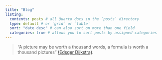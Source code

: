 ```yaml
---
title: "Blog"
listing: 
  contents: posts # all Quarto docs in the `posts` directory 
  type: default # or `grid` or `table`
  sort: "date desc" # can also sort on more than one field
  categories: true # allows you to sort posts by assigned categories
---
```


 > "A picture may be worth a thousand words, a formula is worth a thousand pictures" [(Edsger Dijkstra)](https://en.wikipedia.org/wiki/Edsger_W._Dijkstra). 

